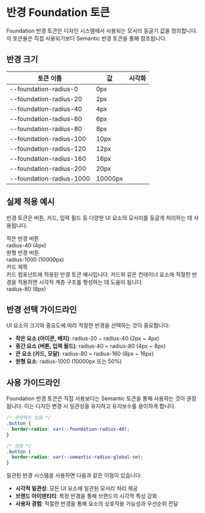 
<Meta title="Tokens/Foundation/Radius" />

# 반경 Foundation 토큰

Foundation 반경 토큰은 디자인 시스템에서 사용되는 모서리 둥글기 값을 정의합니다. 이 토큰들은 직접 사용되기보다 Semantic 반경 토큰을 통해 참조됩니다.

## 반경 크기

<div className="sb-unstyled">
  <div style={{ marginBottom: '32px' }}>
    <table style={{ borderCollapse: 'collapse', width: '100%' }}>
      <thead>
        <tr style={{ borderBottom: '1px solid #ddd' }}>
          <th style={{ textAlign: 'left', padding: '12px 8px' }}>토큰 이름</th>
          <th style={{ textAlign: 'left', padding: '12px 8px' }}>값</th>
          <th style={{ textAlign: 'left', padding: '12px 8px' }}>시각화</th>
        </tr>
      </thead>
      <tbody>
        <tr style={{ borderBottom: '1px solid #ddd' }}>
          <td style={{ padding: '12px 8px' }}>--foundation-radius-0</td>
          <td style={{ padding: '12px 8px' }}>0px</td>
          <td style={{ padding: '12px 8px' }}>
            <div style={{ 
              width: '60px', 
              height: '60px', 
              background: '#1E88E5', 
              borderRadius: '0px' 
            }}></div>
          </td>
        </tr>
        <tr style={{ borderBottom: '1px solid #ddd' }}>
          <td style={{ padding: '12px 8px' }}>--foundation-radius-20</td>
          <td style={{ padding: '12px 8px' }}>2px</td>
          <td style={{ padding: '12px 8px' }}>
            <div style={{ 
              width: '60px', 
              height: '60px', 
              background: '#1E88E5', 
              borderRadius: '2px' 
            }}></div>
          </td>
        </tr>
        <tr style={{ borderBottom: '1px solid #ddd' }}>
          <td style={{ padding: '12px 8px' }}>--foundation-radius-40</td>
          <td style={{ padding: '12px 8px' }}>4px</td>
          <td style={{ padding: '12px 8px' }}>
            <div style={{ 
              width: '60px', 
              height: '60px', 
              background: '#1E88E5', 
              borderRadius: '4px' 
            }}></div>
          </td>
        </tr>
        <tr style={{ borderBottom: '1px solid #ddd' }}>
          <td style={{ padding: '12px 8px' }}>--foundation-radius-60</td>
          <td style={{ padding: '12px 8px' }}>6px</td>
          <td style={{ padding: '12px 8px' }}>
            <div style={{ 
              width: '60px', 
              height: '60px', 
              background: '#1E88E5', 
              borderRadius: '6px' 
            }}></div>
          </td>
        </tr>
        <tr style={{ borderBottom: '1px solid #ddd' }}>
          <td style={{ padding: '12px 8px' }}>--foundation-radius-80</td>
          <td style={{ padding: '12px 8px' }}>8px</td>
          <td style={{ padding: '12px 8px' }}>
            <div style={{ 
              width: '60px', 
              height: '60px', 
              background: '#1E88E5', 
              borderRadius: '8px' 
            }}></div>
          </td>
        </tr>
        <tr style={{ borderBottom: '1px solid #ddd' }}>
          <td style={{ padding: '12px 8px' }}>--foundation-radius-100</td>
          <td style={{ padding: '12px 8px' }}>10px</td>
          <td style={{ padding: '12px 8px' }}>
            <div style={{ 
              width: '60px', 
              height: '60px', 
              background: '#1E88E5', 
              borderRadius: '10px' 
            }}></div>
          </td>
        </tr>
        <tr style={{ borderBottom: '1px solid #ddd' }}>
          <td style={{ padding: '12px 8px' }}>--foundation-radius-120</td>
          <td style={{ padding: '12px 8px' }}>12px</td>
          <td style={{ padding: '12px 8px' }}>
            <div style={{ 
              width: '60px', 
              height: '60px', 
              background: '#1E88E5', 
              borderRadius: '12px' 
            }}></div>
          </td>
        </tr>
        <tr style={{ borderBottom: '1px solid #ddd' }}>
          <td style={{ padding: '12px 8px' }}>--foundation-radius-160</td>
          <td style={{ padding: '12px 8px' }}>16px</td>
          <td style={{ padding: '12px 8px' }}>
            <div style={{ 
              width: '60px', 
              height: '60px', 
              background: '#1E88E5', 
              borderRadius: '16px' 
            }}></div>
          </td>
        </tr>
        <tr style={{ borderBottom: '1px solid #ddd' }}>
          <td style={{ padding: '12px 8px' }}>--foundation-radius-200</td>
          <td style={{ padding: '12px 8px' }}>20px</td>
          <td style={{ padding: '12px 8px' }}>
            <div style={{ 
              width: '60px', 
              height: '60px', 
              background: '#1E88E5', 
              borderRadius: '20px' 
            }}></div>
          </td>
        </tr>
        <tr style={{ borderBottom: '1px solid #ddd' }}>
          <td style={{ padding: '12px 8px' }}>--foundation-radius-1000</td>
          <td style={{ padding: '12px 8px' }}>10000px</td>
          <td style={{ padding: '12px 8px' }}>
            <div style={{ 
              width: '60px', 
              height: '60px', 
              background: '#1E88E5', 
              borderRadius: '50%' 
            }}></div>
          </td>
        </tr>
      </tbody>
    </table>
  </div>
</div>

## 실제 적용 예시

반경 토큰은 버튼, 카드, 입력 필드 등 다양한 UI 요소의 모서리를 둥글게 처리하는 데 사용됩니다.

<div className="sb-unstyled" style={{ display: 'flex', gap: '16px', marginBottom: '32px' }}>
  <div>
    <div style={{ 
      padding: '12px 24px',
      backgroundColor: '#1E88E5', 
      color: 'white',
      borderRadius: 'var(--foundation-radius-40)',
      display: 'inline-block',
      marginBottom: '8px'
    }}>
      작은 반경 버튼
    </div>
    <div style={{ fontSize: '14px', color: '#666' }}>
      radius-40 (4px)
    </div>
  </div>

  <div>
    <div style={{ 
      padding: '12px 24px',
      backgroundColor: '#1E88E5', 
      color: 'white',
      borderRadius: 'var(--foundation-radius-1000)',
      display: 'inline-block',
      marginBottom: '8px'
    }}>
      원형 반경 버튼
    </div>
    <div style={{ fontSize: '14px', color: '#666' }}>
      radius-1000 (10000px)
    </div>
  </div>
</div>

<div className="sb-unstyled" style={{ marginBottom: '32px' }}>
  <div style={{ 
    padding: '16px',
    backgroundColor: 'white', 
    borderRadius: 'var(--foundation-radius-80)',
    boxShadow: '0 2px 8px rgba(0, 0, 0, 0.1)',
    width: '300px',
    marginBottom: '8px'
  }}>
    <div style={{ fontSize: '18px', marginBottom: '8px', fontWeight: 'bold' }}>카드 제목</div>
    <div style={{ fontSize: '14px', color: '#666' }}>카드 컴포넌트에 적용된 반경 토큰 예시입니다. 카드와 같은 컨테이너 요소에 적절한 반경을 적용하면 시각적 계층 구조를 형성하는 데 도움이 됩니다.</div>
  </div>
  <div style={{ fontSize: '14px', color: '#666' }}>
    radius-80 (8px)
  </div>
</div>

## 반경 선택 가이드라인

UI 요소의 크기와 중요도에 따라 적절한 반경을 선택하는 것이 중요합니다:

- **작은 요소 (아이콘, 배지)**: radius-20 ~ radius-40 (2px ~ 4px)
- **중간 요소 (버튼, 입력 필드)**: radius-40 ~ radius-80 (4px ~ 8px)
- **큰 요소 (카드, 모달)**: radius-80 ~ radius-160 (8px ~ 16px)
- **원형 요소**: radius-1000 (10000px 또는 50%)

## 사용 가이드라인

Foundation 반경 토큰은 직접 사용보다는 Semantic 토큰을 통해 사용하는 것이 권장됩니다. 이는 디자인 변경 시 일관성을 유지하고 유지보수를 용이하게 합니다.

```css
/* 권장하지 않음 */
.button {
  border-radius: var(--foundation-radius-40);
}

/* 권장 */
.button {
  border-radius: var(--semantic-radius-global-sm);
}
```

일관된 반경 시스템을 사용하면 다음과 같은 이점이 있습니다:

- **시각적 일관성**: 모든 UI 요소에 일관된 모서리 처리 제공
- **브랜드 아이덴티티**: 특정 반경을 통해 브랜드의 시각적 특성 강화
- **사용자 경험**: 적절한 반경을 통해 요소의 상호작용 가능성과 우선순위 전달
